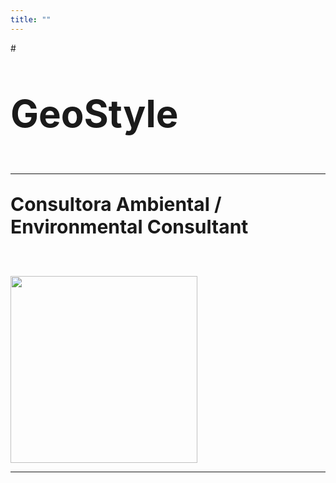 ```yaml
---
title: ""
---
```

<head>
  <title> GeoStyle </title>
</head>



# <p style="font-size: 60px; font-weight: bold">GeoStyle</p>

<hr>

<p style="font-size: 30px; font-weight: bold">Consultora Ambiental / Environmental Consultant</p>



  
\

![](images/logo_final.png){width="299"}\

<hr>
